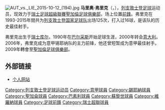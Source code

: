 [[File:AUT_vs._LIE_2015-10-12_(194).jpg|thumb]]
'''马里奥·弗里克'''（{{lang-de|Mario Frick}}，{{bd|1974年|9月7日|||Frick}}），[[列支敦士登|列支敦士登]][[足球|足球]]运动员，现效力于[[瑞士足球超級聯賽|瑞士足球超級聯賽]][[聖加倫足球俱樂部|聖加倫足球俱樂部]]，场上位置[[前锋_(足球)|前鋒]]。弗里克在1993-2015年間共为[[列支敦士登国家足球队|列支敦士登国家足球队]]出场125次，打入过16球，是该队的历史最佳射手。

弗里克出生于[[瑞士|瑞士]][[库尔|库尔]]，1990年在[[巴尔采斯|巴尔采斯]]开始足球生涯，2000年转会[[意大利|意大利]]。2006年，弗里克成为意甲锡耶纳队的主力前锋，他还曾短暂成为意甲最佳射手。2009年轉會至[[聖加倫足球俱樂部|聖加倫足球俱樂部]]。

==外部链接==
*[https://web.archive.org/web/20080307111613/http://www.mario-frick.li/ 个人网站]

{{DEFAULTSORT:Frick, Mario}}
[[Category:列支敦士登足球运动员|Category:列支敦士登足球运动员]]
[[Category:意甲球員|Category:意甲球員]]
[[Category:錫耶納球員|Category:錫耶納球員]]
[[Category:聖加侖球員|Category:聖加侖球員]]
[[Category:巴素利球員|Category:巴素利球員]]
[[Category:蘇黎世球員|Category:蘇黎世球員]]
[[Category:維羅納球員|Category:維羅納球員]]
[[Category:足球前鋒|Category:足球前鋒]]
[[Category:瑞士超聯球員|Category:瑞士超聯球員]]
